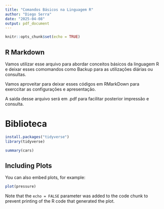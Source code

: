```yaml
---
title: "Comandos Básicos na Linguagem R"
author: "Diego Serra"
date: "2025-04-08"
output: pdf_document
---
```


```r
knitr::opts_chunk$set(echo = TRUE)
```

## R Markdown

Vamos utilizar esse arquivo para abordar conceitos básicos da linguagem R e deixar esses comomandos como Backup para as utilizações diárias ou consultas.

Vamos aproveitar para deixar esses códigos em RMarkDown para exerccitar as configurações e apresentação.

A saida desse arquivo será em .pdf para facilitar posterior impressão e consulta. 

# Biblioteca

```r
install.packages("tidyverse")
library(tidyverse)
```



```r
summary(cars)
```

## Including Plots

You can also embed plots, for example:

```r
plot(pressure)
```

Note that the `echo = FALSE` parameter was added to the code chunk to prevent printing of the R code that generated the plot.
